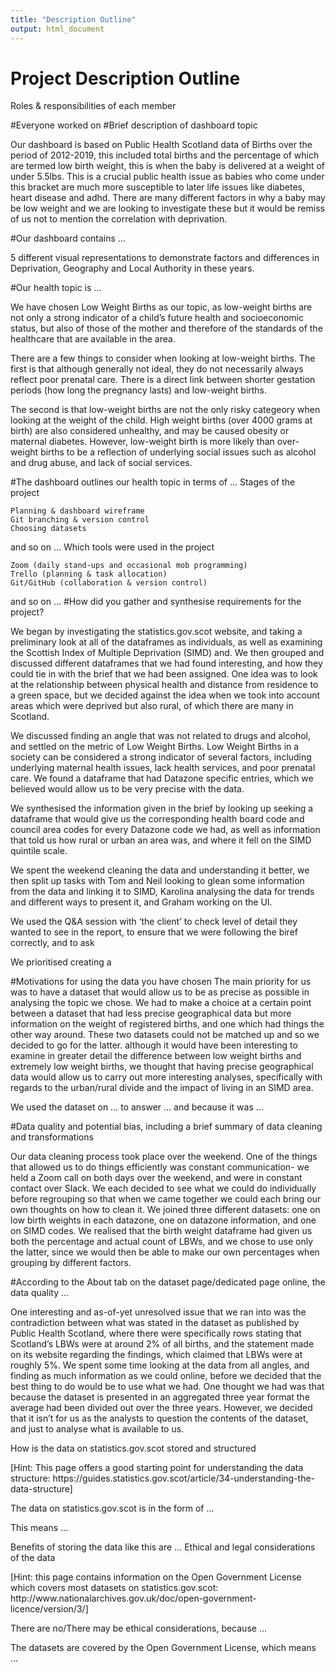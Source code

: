 ```yaml
---
title: "Description Outline"
output: html_document
---
```

# Project Description Outline


Roles & responsibilities of each member


#Everyone worked on 
#Brief description of dashboard topic

Our dashboard is based on Public Health Scotland data of Births over the period of 2012-2019, this included total births and the percentage of which are termed low birth weight, this is when the baby is delivered at a weight of under 5.5lbs. This is a crucial public health issue as babies who come under this bracket are  much more susceptible to later life issues like diabetes, heart disease and adhd. There are many different factors in why a baby may be low weight and we are looking to investigate these but it would be remiss of us not to mention the correlation  with deprivation.

#Our dashboard contains …

5 different visual representations to demonstrate factors and differences in Deprivation, Geography and Local Authority in these years.

#Our health topic is …

We have chosen Low Weight Births as our topic, as low-weight births are not only a strong indicator of a child's future health and socioeconomic status, but also of those of the mother and therefore of the standards of the healthcare that are available in the area.

There are a few things to consider when looking at low-weight births. The first is that although generally not ideal, they do not necessarily always reflect poor prenatal care. There is a direct link between shorter gestation periods (how long the pregnancy lasts) and low-weight births. 

The second is that low-weight births are not the only risky categeory when looking at the weight of the child. High weight births (over 4000 grams at birth) are also considered unhealthy, and may be caused obesity or maternal diabetes. However, low-weight birth is more likely than over-weight births to be a reflection of underlying social issues such as alcohol and drug abuse, and lack of social services.






#The dashboard outlines our health topic in terms of …
Stages of the project

    Planning & dashboard wireframe
    Git branching & version control
    Choosing datasets

and so on …
Which tools were used in the project

    Zoom (daily stand-ups and occasional mob programming)
    Trello (planning & task allocation)
    Git/GitHub (collaboration & version control)

and so on …
#How did you gather and synthesise requirements for the project?

We began by investigating the statistics.gov.scot website, and taking a preliminary look at all of the dataframes as individuals, as well as examining the Scottish Index of Multiple Deprivation (SIMD) and. We then grouped and discussed different dataframes that we had found interesting, and how they could tie in with the brief that we had been assigned. One idea was to look at the relationship between physical health and distance from residence to a green space, but we decided against the idea when we took into account areas which were deprived but also rural, of which there are many in Scotland. 

We discussed finding an angle that was not related to drugs and alcohol, and settled on the metric of Low Weight Births. Low Weight Births in a society can be considered a strong indicator of several factors, including underlying maternal health issues, lack health services, and poor prenatal care. We found a dataframe that had Datazone specific entries, which we believed would allow us to be very precise with the data.


We synthesised the information given in the brief by looking up seeking a dataframe that would give us the corresponding health board code and council area codes for every Datazone code we had, as well as information that told us how rural or urban an area was, and where it fell on the SIMD quintile scale. 


We spent the weekend cleaning the data and understanding it better, we then split up tasks with Tom and Neil looking to glean some information from the data and linking it to SIMD, Karolina analysing the data  for trends and different ways to present it, and Graham working on the UI.


We used the Q&A session with ‘the client’ to check level of detail they wanted to see in the report, to ensure that we were following the biref correctly, and to ask 




We prioritised creating a 


#Motivations for using the data you have chosen
The main priority for us was to have a dataset that would allow us to be as precise as possible in analysing the topic we chose. We had to make a choice at a certain point between a dataset that had less precise geographical data but more information on the weight of registered births, and one which had things the other way around. These two datasets could not be matched up and so we decided to go for the latter. although it would have been interesting to examine in greater detail the difference between low weight births and extremely low weight births, we thought that having precise geographical data would allow us to carry out more interesting analyses, specifically with regards to the urban/rural divide and the impact of living in an SIMD area. 



We used the dataset on … to answer … and because it was …


#Data quality and potential bias, including a brief summary of data cleaning and transformations

Our data cleaning process took place over the weekend. One of the things that allowed us to do things efficiently was constant communication- we held a Zoom call on both days over the weekend, and were in constant contact over Slack. We each decided to see what we could do individually before regrouping so that when we came together we could each bring our own thoughts on how to clean it. We joined three different datasets: one on low birth weights in each datazone, one on datazone information, and one on SIMD codes. We realised that the birth weight dataframe had given us both the percentage and actual count of LBWs, and we chose to use only the latter, since we would then be able to make our own percentages when grouping by different factors. 


#According to the About tab on the dataset page/dedicated page online, the data quality …

One interesting and as-of-yet unresolved issue that we ran into was the contradiction between what was stated in the dataset as published by Public Health Scotland, where there were specifically rows stating that Scotland's LBWs were at around 2% of all births, and the statement made on its website regarding the findings, which claimed that LBWs were at roughly 5%. We spent some time looking at the data from all angles, and finding as much information as we could online, before we decided that the best thing to do would be to use what we had. One thought we had was that because the dataset is presented in an aggregated three year format the average had been divided out over the three years. However, we decided that it isn't for us as the analysts to question the contents of the dataset, and just to analyse what is available to us. 






How is the data on statistics.gov.scot stored and structured

[Hint: This page offers a good starting point for understanding the data structure: https://guides.statistics.gov.scot/article/34-understanding-the-data-structure]

The data on statistics.gov.scot is in the form of …

This means …

Benefits of storing the data like this are …
Ethical and legal considerations of the data

[Hint: this page contains information on the Open Government License which covers most datasets on statistics.gov.scot: http://www.nationalarchives.gov.uk/doc/open-government-licence/version/3/]

There are no/There may be ethical considerations, because …

The datasets are covered by the Open Government License, which means …

